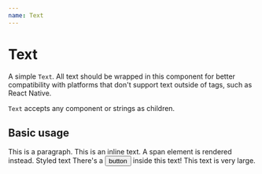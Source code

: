 ```yaml
---
name: Text
---
```



# Text

A simple `Text`. All text should be wrapped in this component for better compatibility with platforms that don't support text outside of tags, such as React Native.

`Text` accepts any component or strings as children.

## Basic usage

<Playground>
  <Text>This is a paragraph.</Text>
  <Text inline>This is an inline text. A span element is rendered instead.</Text>
  <Text fontWeight="bold" color="pink">Styled text</Text>
  <Text>There's a <Button>button</Button> inside this text!</Text>
  <Text fontSize="xlarge">This text is very large.</Text>
</Playground>
